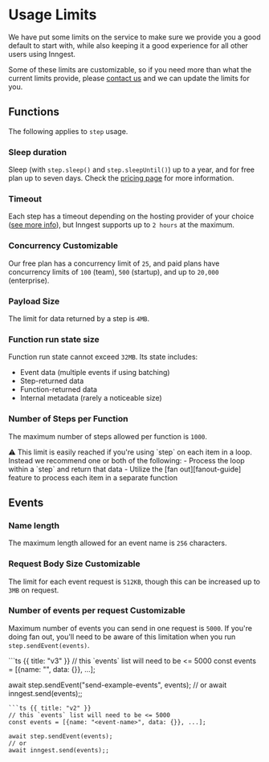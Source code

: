 
# Usage Limits

We have put some limits on the service to make sure we provide you a good default to start with, while also keeping it a good experience for all other users using Inngest.

Some of these limits are customizable, so if you need more than what the current limits provide, please [contact us][contact] and we can update the limits for you.

## Functions

The following applies to `step` usage.

### Sleep duration

Sleep (with `step.sleep()` and `step.sleepUntil()`) up to a year, and for free plan up to seven days. Check the [pricing page](/pricing) for more information.

### Timeout

Each step has a timeout depending on the hosting provider of your choice ([see more info][provider-docs]), but Inngest supports up to `2 hours` at the maximum.

### Concurrency <Tag>Customizable</Tag>

Our free plan has a concurrency limit of `25`, and paid plans have concurrency limits of `100` (team), `500` (startup), and up to `20,000` (enterprise).

### Payload Size

The limit for data returned by a step is `4MB`.

### Function run state size

Function run state cannot exceed `32MB`. Its state includes:
- Event data (multiple events if using batching)
- Step-returned data
- Function-returned data
- Internal metadata (rarely a noticeable size)

### Number of Steps per Function

The maximum number of steps allowed per function is `1000`.

<Callout>
  ⚠️
  This limit is easily reached if you're using `step` on each item in a loop.
  Instead we recommend one or both of the following:
  - Process the loop within a `step` and return that data
  - Utilize the [fan out][fanout-guide] feature to process each item in a separate function
</Callout>

## Events

### Name length

The maximum length allowed for an event name is `256` characters.

### Request Body Size <Tag>Customizable</Tag>

The limit for each event request is `512KB`, though this can be increased up to `3MB` on request.

### Number of events per request <Tag>Customizable</Tag>

Maximum number of events you can send in one request is `5000`.
If you're doing fan out, you'll need to be aware of this limitation when you run `step.sendEvent(events)`.

<CodeGroup>
```ts {{ title: "v3" }}
// this `events` list will need to be <= 5000
const events = [{name: "<event-name>", data: {}}, ...];

await step.sendEvent("send-example-events", events);
// or
await inngest.send(events);;
```
```ts {{ title: "v2" }}
// this `events` list will need to be <= 5000
const events = [{name: "<event-name>", data: {}}, ...];

await step.sendEvent(events);
// or
await inngest.send(events);;
```
</CodeGroup>

[provider-docs]: /docs/usage-limits/providers
[fanout-guide]: /docs/guides/fan-out-jobs
[contact]: /contact
